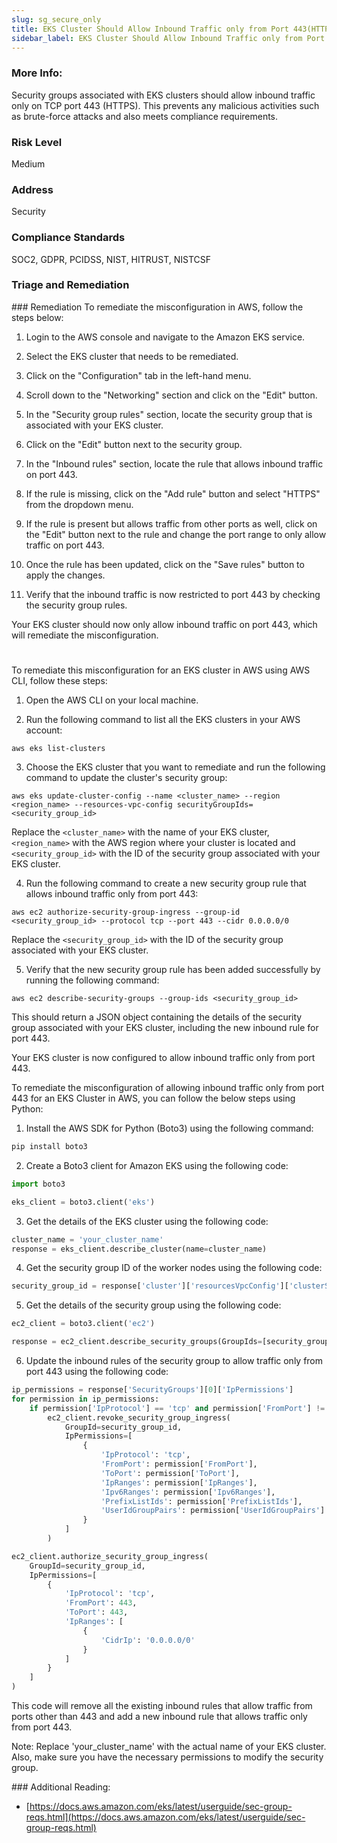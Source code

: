 ```yaml
---
slug: sg_secure_only
title: EKS Cluster Should Allow Inbound Traffic only from Port 443(HTTPS)
sidebar_label: EKS Cluster Should Allow Inbound Traffic only from Port 443(HTTPS)
---
```


### More Info:

Security groups associated with EKS clusters should allow inbound traffic only on TCP port 443 (HTTPS). This prevents any malicious activities such as brute-force attacks and also meets compliance requirements.

### Risk Level

Medium

### Address

Security

### Compliance Standards

SOC2, GDPR, PCIDSS, NIST, HITRUST, NISTCSF


### Triage and Remediation
<Tabs>
<Tab title='Remediation'>
### Remediation

<AccordionGroup>
<Accordion title='Using Console' defaultOpen='true'>
To remediate the misconfiguration in AWS, follow the steps below:

1. Login to the AWS console and navigate to the Amazon EKS service.

2. Select the EKS cluster that needs to be remediated.

3. Click on the "Configuration" tab in the left-hand menu.

4. Scroll down to the "Networking" section and click on the "Edit" button.

5. In the "Security group rules" section, locate the security group that is associated with your EKS cluster.

6. Click on the "Edit" button next to the security group.

7. In the "Inbound rules" section, locate the rule that allows inbound traffic on port 443.

8. If the rule is missing, click on the "Add rule" button and select "HTTPS" from the dropdown menu.

9. If the rule is present but allows traffic from other ports as well, click on the "Edit" button next to the rule and change the port range to only allow traffic on port 443.

10. Once the rule has been updated, click on the "Save rules" button to apply the changes.

11. Verify that the inbound traffic is now restricted to port 443 by checking the security group rules.

Your EKS cluster should now only allow inbound traffic on port 443, which will remediate the misconfiguration.

#
</Accordion>

<Accordion title='Using CLI'>
To remediate this misconfiguration for an EKS cluster in AWS using AWS CLI, follow these steps:

1. Open the AWS CLI on your local machine.

2. Run the following command to list all the EKS clusters in your AWS account:

```
aws eks list-clusters
```

3. Choose the EKS cluster that you want to remediate and run the following command to update the cluster's security group:

```
aws eks update-cluster-config --name <cluster_name> --region <region_name> --resources-vpc-config securityGroupIds=<security_group_id>
```

Replace the `<cluster_name>` with the name of your EKS cluster, `<region_name>` with the AWS region where your cluster is located and `<security_group_id>` with the ID of the security group associated with your EKS cluster.

4. Run the following command to create a new security group rule that allows inbound traffic only from port 443:

```
aws ec2 authorize-security-group-ingress --group-id <security_group_id> --protocol tcp --port 443 --cidr 0.0.0.0/0
```

Replace the `<security_group_id>` with the ID of the security group associated with your EKS cluster.

5. Verify that the new security group rule has been added successfully by running the following command:

```
aws ec2 describe-security-groups --group-ids <security_group_id>
```

This should return a JSON object containing the details of the security group associated with your EKS cluster, including the new inbound rule for port 443.

Your EKS cluster is now configured to allow inbound traffic only from port 443.
</Accordion>

<Accordion title='Using Python'>
To remediate the misconfiguration of allowing inbound traffic only from port 443 for an EKS Cluster in AWS, you can follow the below steps using Python:

1. Install the AWS SDK for Python (Boto3) using the following command:

```python
pip install boto3
```

2. Create a Boto3 client for Amazon EKS using the following code:

```python
import boto3

eks_client = boto3.client('eks')
```

3. Get the details of the EKS cluster using the following code:

```python
cluster_name = 'your_cluster_name'
response = eks_client.describe_cluster(name=cluster_name)
```

4. Get the security group ID of the worker nodes using the following code:

```python
security_group_id = response['cluster']['resourcesVpcConfig']['clusterSecurityGroupId']
```

5. Get the details of the security group using the following code:

```python
ec2_client = boto3.client('ec2')

response = ec2_client.describe_security_groups(GroupIds=[security_group_id])
```

6. Update the inbound rules of the security group to allow traffic only from port 443 using the following code:

```python
ip_permissions = response['SecurityGroups'][0]['IpPermissions']
for permission in ip_permissions:
    if permission['IpProtocol'] == 'tcp' and permission['FromPort'] != 443:
        ec2_client.revoke_security_group_ingress(
            GroupId=security_group_id,
            IpPermissions=[
                {
                    'IpProtocol': 'tcp',
                    'FromPort': permission['FromPort'],
                    'ToPort': permission['ToPort'],
                    'IpRanges': permission['IpRanges'],
                    'Ipv6Ranges': permission['Ipv6Ranges'],
                    'PrefixListIds': permission['PrefixListIds'],
                    'UserIdGroupPairs': permission['UserIdGroupPairs']
                }
            ]
        )

ec2_client.authorize_security_group_ingress(
    GroupId=security_group_id,
    IpPermissions=[
        {
            'IpProtocol': 'tcp',
            'FromPort': 443,
            'ToPort': 443,
            'IpRanges': [
                {
                    'CidrIp': '0.0.0.0/0'
                }
            ]
        }
    ]
)
```

This code will remove all the existing inbound rules that allow traffic from ports other than 443 and add a new inbound rule that allows traffic only from port 443. 

Note: Replace 'your_cluster_name' with the actual name of your EKS cluster. Also, make sure you have the necessary permissions to modify the security group.
</Accordion>

</AccordionGroup>
</Tab>
</Tabs>
### Additional Reading:

- [https://docs.aws.amazon.com/eks/latest/userguide/sec-group-reqs.html](https://docs.aws.amazon.com/eks/latest/userguide/sec-group-reqs.html) 


